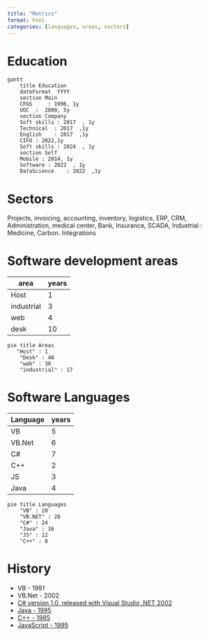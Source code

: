 ```yaml
---
title: "Metrics"
format: html
categories: [languages, areas, sectors]
---
```


# Education

```mermaid
gantt
    title Education
    dateFormat  YYYY
    section Main
    CFGS     : 1996, 1y
    UOC  :  2000, 5y
    section Company
    Soft skills : 2017  , 1y
    Technical  : 2017  ,1y
    English    : 2017  ,1y
    CIFO : 2022,1y
    Soft skills : 2024  , 1y
    section Self
    Mobile : 2014, 1y
    Software : 2022  , 1y
    DataScience    : 2022  ,1y
````

# Sectors

Projects, invoicing, accounting, inventory, logistics, ERP, CRM, Administration, medical center, Bank, Insurance, SCADA, Industrial : Medicine, Carbon. Integrations

# Software development areas

| area      | years |
|-----------|-------|
|Host       | 1     |
|industrial | 3     |
|web        | 4     |
|desk       | 10    |

```mermaid
pie title Areas
   "Host" : 1
    "Desk" : 40
    "web" : 30
    "industrial" : 17
```

# Software Languages

| Language  | years |
|-----------|-------|
| VB         | 5    |
| VB.Net     | 6    |
| C#         | 7    |
| C++        | 2    |
| JS         | 3    |
| Java       | 4    |


```mermaid
pie title Languages
    "VB" : 20
    "VB.NET" : 20
    "C#" : 24
    "Java" : 16
    "JS" : 12
    "C++" : 8
```

# History

- VB - 1991
- VB.Net - 2002
- [C# version 1.0, released with Visual Studio .NET 2002](https://blog.ndepend.com/c-versions-look-language-history/)
- [Java - 1995](https://www.javatpoint.com/history-of-java)
- [C++ - 1985](https://cplusplus.com/info/history/)
- [JavaScript - 1995](https://www.w3schools.com/js/js_history.asp)